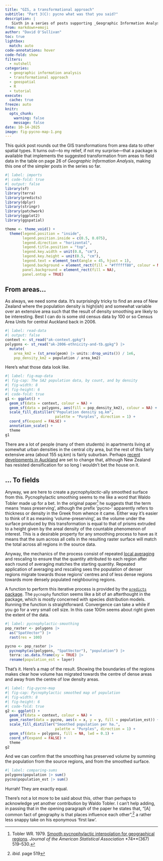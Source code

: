 ```yaml
---
title: "GIS, a transformational approach"
subtitle: "Part 3(C): pycno what was that you said?"
description: |
   Sixth in a series of posts supporting _Geographic Information Analysis_ 
from: markdown+emoji
author: "David O'Sullivan"
toc: true
lightbox:
  match: auto
code-annotations: hover
code-fold: show
filters: 
  - nutshell
categories:
  - geographic information analysis
  - transformational approach
  - geospatial
  - R
  - tutorial
execute:
  cache: true
freeze: auto
knitr:
  opts_chunk: 
    warning: false
    message: false
date: 10-14-2025
image: fig-pycno-map-1.png
---
```


This quick post rounds out the GIS transformations from area data to other spatial types. It turns out&mdash;to my relief, if not my surprise&mdash;that a package is available that implements the suggested transformation from areas to field data in the table on page 26 of _Geographic Information Analysis_, making this one of the simpler posts in the series so far.

```r
#| label: imports
#| code-fold: true
#| output: false
library(sf)
library(terra)
library(predicts)
library(dplyr)
library(stringr)
library(patchwork)
library(ggplot2)
library(ggspatial)

theme <- theme_void() +
  theme(legend.position = "inside",
        legend.position.inside = c(0.5, 0.075),
        legend.direction = "horizontal",
        legend.title.position = "top",
        legend.key.width = unit(0.8, "cm"),
        legend.key.height = unit(0.5, "cm"),
        legend.text = element_text(angle = 45, hjust = 1),
        legend.background = element_rect(fill = "#ffffff80", colour = NA), 
        panel.background = element_rect(fill = NA),
        panel.ontop = TRUE)
```

## From areas...
As always, we need some data. It's surprisingly tricky to find an area of New Zealand where the population density is high(ish) and somewhat variable over an extensive area such that the result of density smoothing are likely to be interesting. Best I can do is some old census data by 100 or so Census Area Units for central Auckland back in 2006.

```r
#| label: read-data
#| output: false
context <- st_read("ak-context.gpkg")
polygons <- st_read("ak-2006-ethnicity-and-tb.gpkg") |> 
  mutate(
    area_km2 = (st_area(geom) |> units::drop_units()) / 1e6,
    pop_density_km2 = population / area_km2)
```

Here's what those data look like.

```r
#| label: fig-map-data
#| fig-cap: The SA2 population data, by count, and by density
#| fig-width: 8
#| fig-height: 6
#| code-fold: true
g1 <- ggplot() +
  geom_sf(data = context, colour = NA) + 
  geom_sf(data = polygons, aes(fill = pop_density_km2), colour = NA) +
  scale_fill_distiller("Population density sq.km",
                       palette = "Purples", direction = 1) +
  coord_sf(expand = FALSE) +
  annotation_scale() +
  theme
g1
```

There are a lot of people (many of them students) in apartments living at somewhat urban densities in the central city area, but the rest of this fairly extensive area (about 155 sq.km) is fairly suburban. Perhaps [recent developments in Auckland](https://thespinoff.co.nz/politics/04-08-2025/nope-no-way-we-havent-already-zoned-for-enough-housing-in-auckland) are set to change that, although New Zealand has resisted densification for so long I wouldn't bet the house on it.

## ... To fields
Anyway, we are here to create a _pycnophylactic_-ally smoothed surface from this. Pycnophylactic smoothing seems to me like a word that Waldo Tobler made up for a bet. In the original paper^[Tobler WR. 1979. [Smooth pycnophylactic interpolation for geographical regions](https://dx.doi.org/10.1080/01621459.1979.10481647). _Journal of the American Statistical Association_ *74**(367) 519–530.] he suggests that the term means 'mass preserving', although the prefix 'pycno-' apparently refers to thickness or density in the Greek from whence it came. Either way it's easier to think of it as meaning 'volume-preserving', as the volume under the surface produced by this transformation is equal to that of prisms extruded to a height given by the areal density of the countable phenomenon of interest. This is a desirable property for any smoothing process to have as it means that the sum across all cells in the resulting raster surface will match the total across all regions in the source data.

Anyway, the mechanics of the process consist of repeated [local averaging](https://patternandprocess.org/chapter-3/3.1.html) and rescaling to ensure that the quantity attributed to each region after each round of averaging matches the starting quantity. Repeated application of averaging and rescaling sees the population of denser regions migrate towards those regions' centres and of less dense regions towards more densely populated neighbouring regions.

A function to perform this iterative process is provided by the [`predicts` package](https://github.com/rspatial/predicts). The `pycnophy` function seems like a bit of an afterthought in the package, which is mostly concerned with species distribution models. Running the function is straightforward. Convergence can take a while if you go for a very small cell size. In this case 100m seems about right given the extent of the data.

```r
#| label: pycnophylactic-smoothing
pop_raster <- polygons |>
  as("SpatVector") |>
  rast(res = 100)

pycno <- pop_raster |>
  pycnophy(as(polygons, "SpatVector"), "population") |>
  terra::as.data.frame(xy = TRUE) |>
  rename(population_est = layer)
```

That's it. Here's a map of the result. Showing the boundaries of the regions makes clear how volume has migrated towards the centre of dense areas and away from the centre of low density areas.

```r
#| label: fig-pycno-map
#| fig-cap: Pycnophylactic smoothed map of population
#| fig-width: 8
#| fig-height: 6
#| code-fold: true
g2 <- ggplot() +
  geom_sf(data = context, colour = NA) +
  geom_raster(data = pycno, aes(x = x, y = y, fill = population_est)) +
  scale_fill_distiller("Smoothed population per ha.",
                       palette = "Purples", direction = 1) +
  geom_sf(data = polygons, fill = NA, lwd = 0.1) +
  coord_sf(expand = FALSE) +
  theme
g2
```

And we can confirm that the smoothing has preserved volume by summing the population from the source regions, and from the smoothed surface.

```r
#| label: comparing-sums
polygons$population |> sum()
pycno$population_est |> sum()
```

Hurrah! They are exactly equal.

There's not a lot more to be said about this, other than perhaps to acknowledge yet another contribution by Waldo Tobler. I can't help adding, in passing that in the opening paragraph of the paper he states that, "[A] common fact of geography is that places influence each other",^[_ibid._ page 519] a rather less snappy take on his eponymous 'first law'.
